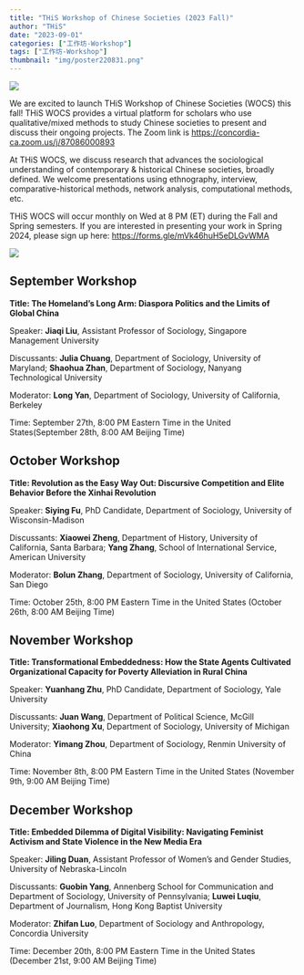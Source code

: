 ---
title: "THiS Workshop of Chinese Societies (2023 Fall)"
author: "THiS"
date: "2023-09-01"
categories: ["工作坊-Workshop"]
tags: ["工作坊-Workshop"]
thumbnail: "img/poster220831.png"
---

![](/img/logo1.png)

We are excited to launch THiS Workshop of Chinese Societies (WOCS) this fall! THiS WOCS provides a virtual platform for scholars who use qualitative/mixed methods to study Chinese societies to present and discuss their ongoing projects. The Zoom link is <https://concordia-ca.zoom.us/j/87086000893>

At THiS WOCS, we discuss research that advances the sociological understanding of contemporary & historical Chinese societies, broadly defined. We welcome presentations using ethnography, interview, comparative-historical methods, network analysis, computational methods, etc.

THiS WOCS will occur monthly on Wed at 8 PM (ET) during the Fall and Spring semesters. If you are interested in presenting your work in Spring 2024, please sign up here: <https://forms.gle/mVk46huH5eDLGvWMA>

![](/img/logo2.png)

## September Workshop

**Title: The Homeland's Long Arm: Diaspora Politics and the Limits of Global China**

Speaker: **Jiaqi Liu**, Assistant Professor of Sociology, Singapore Management University

Discussants: **Julia Chuang**, Department of Sociology, University of Maryland; **Shaohua Zhan**, Department of Sociology, Nanyang Technological University

Moderator: **Long Yan**, Department of Sociology, University of California, Berkeley

Time: September 27th, 8:00 PM Eastern Time in the United States(September 28th, 8:00 AM Beijing Time)

## October Workshop

**Title: Revolution as the Easy Way Out: Discursive Competition and Elite Behavior Before the Xinhai Revolution**

Speaker: **Siying Fu**, PhD Candidate, Department of Sociology, University of Wisconsin-Madison

Discussants: **Xiaowei Zheng**, Department of History, University of California, Santa Barbara; **Yang Zhang**, School of International Service, American University

Moderator: **Bolun Zhang**, Department of Sociology, University of California, San Diego

Time: October 25th, 8:00 PM Eastern Time in the United States (October 26th, 8:00 AM Beijing Time)

## November Workshop

**Title: Transformational Embeddedness: How the State Agents Cultivated Organizational Capacity for Poverty Alleviation in Rural China**

Speaker: **Yuanhang Zhu**, PhD Candidate, Department of Sociology, Yale University

Discussants: **Juan Wang**, Department of Political Science, McGill University; **Xiaohong Xu**, Department of Sociology, University of Michigan

Moderator: **Yimang Zhou**, Department of Sociology, Renmin University of China

Time: November 8th, 8:00 PM Eastern Time in the United States (November 9th, 9:00 AM Beijing Time)

## December Workshop

**Title: Embedded Dilemma of Digital Visibility: Navigating Feminist Activism and State Violence in the New Media Era**

Speaker: **Jiling Duan**, Assistant Professor of Women's and Gender Studies, University of Nebraska-Lincoln

Discussants: **Guobin Yang**, Annenberg School for Communication and Department of Sociology, University of Pennsylvania; **Luwei Luqiu**, Department of Journalism, Hong Kong Baptist University

Moderator: **Zhifan Luo**, Department of Sociology and Anthropology, Concordia University

Time: December 20th, 8:00 PM Eastern Time in the United States (December 21st, 9:00 AM Beijing Time)
